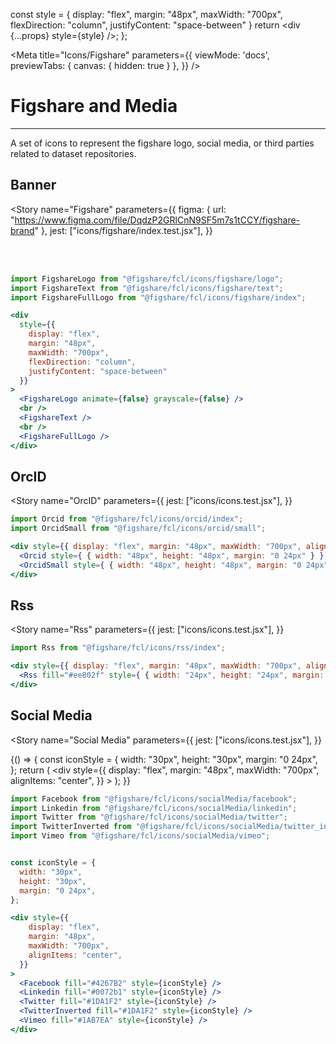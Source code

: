 

  const style = {
    display: "flex",
    margin: "48px",
    maxWidth: "700px",
    flexDirection: "column",
    justifyContent: "space-between"
  }
  return <div {...props} style={style} />;
};

<Meta 
  title="Icons/Figshare" 
  parameters={{
    viewMode: 'docs',
    previewTabs: { 
      canvas: { hidden: true } 
     },
  }}
/>

# Figshare and Media
---

A set of icons to represent the figshare logo, social media, or third parties related to dataset repositories.

## Banner

<Story
  name="Figshare"
  parameters={{
    figma: { url: "https://www.figma.com/file/DqdzP2GRlCnN9SF5m7s1tCCY/figshare-brand" },
    jest: ["icons/figshare/index.test.jsx"],
  }}
>
  <div 
    style={{
      display: "flex",
      margin: "48px",
      maxWidth: "700px",
      flexDirection: "column",
      justifyContent: "space-between"
    }}
  >
    <FigshareLogo animate={false} grayscale={false} />
    <br />
    <FigshareText />
    <br />
    <FigshareFullLogo />
  </div>
</Story>

```jsx
import FigshareLogo from "@figshare/fcl/icons/figshare/logo";
import FigshareText from "@figshare/fcl/icons/figshare/text";
import FigshareFullLogo from "@figshare/fcl/icons/figshare/index";

<div 
  style={{
    display: "flex",
    margin: "48px",
    maxWidth: "700px",
    flexDirection: "column",
    justifyContent: "space-between"
  }}
>
  <FigshareLogo animate={false} grayscale={false} />
  <br />
  <FigshareText />
  <br />
  <FigshareFullLogo />
</div>
```

## OrcID


<Story
  name="OrcID"
  parameters={{
    jest: ["icons/icons.test.jsx"],
  }}
>
  <div style={{ display: "flex", margin: "48px", maxWidth: "700px", alignItems: "center" }}>
    <Orcid style={ { width: "48px", height: "48px", margin: "0 24px" } } />
    <OrcidSmall style={ { width: "48px", height: "48px", margin: "0 24px" } } />
  </div>
</Story>

```jsx
import Orcid from "@figshare/fcl/icons/orcid/index";
import OrcidSmall from "@figshare/fcl/icons/orcid/small";

<div style={{ display: "flex", margin: "48px", maxWidth: "700px", alignItems: "center" }}>
  <Orcid style={ { width: "48px", height: "48px", margin: "0 24px" } } />
  <OrcidSmall style={ { width: "48px", height: "48px", margin: "0 24px" } } />
</div>
```

## Rss


<Story
  name="Rss"
  parameters={{
    jest: ["icons/icons.test.jsx"],
  }}
>
  <div style={{ display: "flex", margin: "48px", maxWidth: "700px", alignItems: "center" }}>
    <Rss fill="#ee802f" style={ { width: "24px", height: "24px", margin: "0 24px" } } />
  </div>
</Story>

```jsx
import Rss from "@figshare/fcl/icons/rss/index";

<div style={{ display: "flex", margin: "48px", maxWidth: "700px", alignItems: "center" }}>
  <Rss fill="#ee802f" style={ { width: "24px", height: "24px", margin: "0 24px" } } />
</div>
```

## Social Media



<Story
  name="Social Media"
  parameters={{
    jest: ["icons/icons.test.jsx"],
  }}
>
  {() => {
    const iconStyle = {
      width: "30px",
      height: "30px",
      margin: "0 24px",
    };
    return (
      <div style={{
          display: "flex",
          margin: "48px",
          maxWidth: "700px",
          alignItems: "center",
        }}
      >
        <Facebook fill="#4267B2" style={iconStyle} />
        <Linkedin fill="#0072b1" style={iconStyle} />
        <Twitter fill="#000" style={iconStyle} />
        <TwitterInverted fill="#000" style={iconStyle} />
        <Vimeo fill="#1AB7EA" style={iconStyle} />
      </div>
    );
  }}
  
</Story>

```jsx
import Facebook from "@figshare/fcl/icons/socialMedia/facebook";
import Linkedin from "@figshare/fcl/icons/socialMedia/linkedin";
import Twitter from "@figshare/fcl/icons/socialMedia/twitter";
import TwitterInverted from "@figshare/fcl/icons/socialMedia/twitter_inverted";
import Vimeo from "@figshare/fcl/icons/socialMedia/vimeo";


const iconStyle = {
  width: "30px",
  height: "30px",
  margin: "0 24px",
};

<div style={{
    display: "flex",
    margin: "48px",
    maxWidth: "700px",
    alignItems: "center",
  }}
>
  <Facebook fill="#4267B2" style={iconStyle} />
  <Linkedin fill="#0072b1" style={iconStyle} />
  <Twitter fill="#1DA1F2" style={iconStyle} />
  <TwitterInverted fill="#1DA1F2" style={iconStyle} />
  <Vimeo fill="#1AB7EA" style={iconStyle} />
</div>
```
